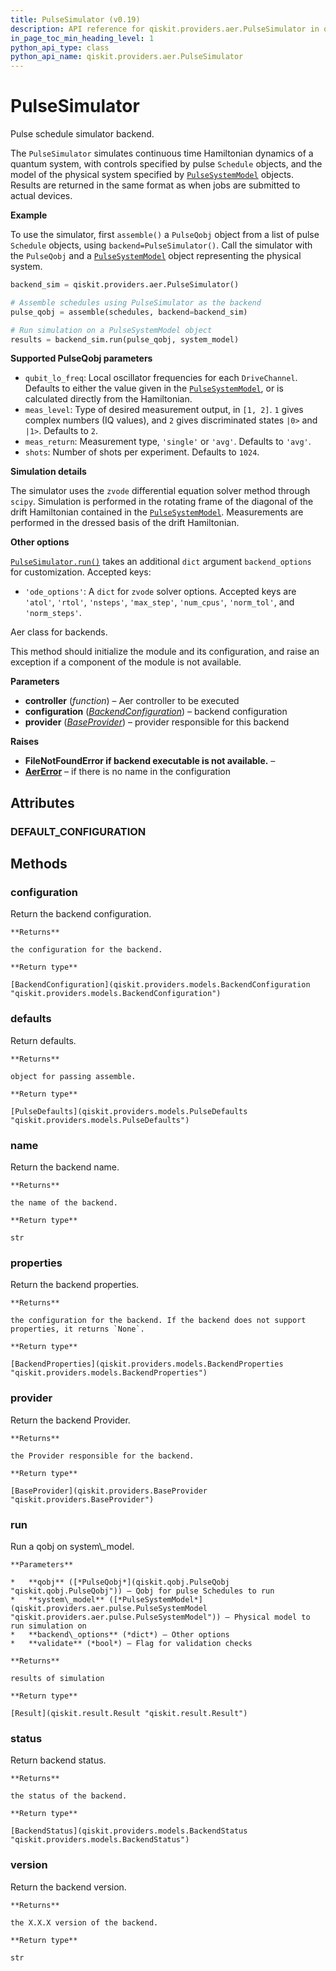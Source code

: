 ```yaml
---
title: PulseSimulator (v0.19)
description: API reference for qiskit.providers.aer.PulseSimulator in qiskit v0.19
in_page_toc_min_heading_level: 1
python_api_type: class
python_api_name: qiskit.providers.aer.PulseSimulator
---
```


# PulseSimulator

<Class id="qiskit.providers.aer.PulseSimulator" isDedicatedPage={true} github="https://github.com/qiskit/qiskit-aer/tree/stable/0.5/qiskit/providers/aer/backends/pulse_simulator.py" signature="PulseSimulator(configuration=None, provider=None)" modifiers="class">
  Pulse schedule simulator backend.

  The `PulseSimulator` simulates continuous time Hamiltonian dynamics of a quantum system, with controls specified by pulse `Schedule` objects, and the model of the physical system specified by [`PulseSystemModel`](qiskit.providers.aer.pulse.PulseSystemModel "qiskit.providers.aer.pulse.PulseSystemModel") objects. Results are returned in the same format as when jobs are submitted to actual devices.

  **Example**

  To use the simulator, first `assemble()` a `PulseQobj` object from a list of pulse `Schedule` objects, using `backend=PulseSimulator()`. Call the simulator with the `PulseQobj` and a [`PulseSystemModel`](qiskit.providers.aer.pulse.PulseSystemModel "qiskit.providers.aer.pulse.PulseSystemModel") object representing the physical system.

  ```python
  backend_sim = qiskit.providers.aer.PulseSimulator()

  # Assemble schedules using PulseSimulator as the backend
  pulse_qobj = assemble(schedules, backend=backend_sim)

  # Run simulation on a PulseSystemModel object
  results = backend_sim.run(pulse_qobj, system_model)
  ```

  **Supported PulseQobj parameters**

  *   `qubit_lo_freq`: Local oscillator frequencies for each `DriveChannel`. Defaults to either the value given in the [`PulseSystemModel`](qiskit.providers.aer.pulse.PulseSystemModel "qiskit.providers.aer.pulse.PulseSystemModel"), or is calculated directly from the Hamiltonian.
  *   `meas_level`: Type of desired measurement output, in `[1, 2]`. `1` gives complex numbers (IQ values), and `2` gives discriminated states `|0>` and `|1>`. Defaults to `2`.
  *   `meas_return`: Measurement type, `'single'` or `'avg'`. Defaults to `'avg'`.
  *   `shots`: Number of shots per experiment. Defaults to `1024`.

  **Simulation details**

  The simulator uses the `zvode` differential equation solver method through `scipy`. Simulation is performed in the rotating frame of the diagonal of the drift Hamiltonian contained in the [`PulseSystemModel`](qiskit.providers.aer.pulse.PulseSystemModel "qiskit.providers.aer.pulse.PulseSystemModel"). Measurements are performed in the dressed basis of the drift Hamiltonian.

  **Other options**

  [`PulseSimulator.run()`](qiskit.providers.aer.PulseSimulator#run "qiskit.providers.aer.PulseSimulator.run") takes an additional `dict` argument `backend_options` for customization. Accepted keys:

  *   `'ode_options'`: A `dict` for `zvode` solver options. Accepted keys are `'atol'`, `'rtol'`, `'nsteps'`, `'max_step'`, `'num_cpus'`, `'norm_tol'`, and `'norm_steps'`.

  Aer class for backends.

  This method should initialize the module and its configuration, and raise an exception if a component of the module is not available.

  **Parameters**

  *   **controller** (*function*) – Aer controller to be executed
  *   **configuration** ([*BackendConfiguration*](qiskit.providers.models.BackendConfiguration "qiskit.providers.models.BackendConfiguration")) – backend configuration
  *   **provider** ([*BaseProvider*](qiskit.providers.BaseProvider "qiskit.providers.BaseProvider")) – provider responsible for this backend

  **Raises**

  *   **FileNotFoundError if backend executable is not available.** –
  *   [**AerError**](qiskit.providers.aer.AerError "qiskit.providers.aer.AerError") – if there is no name in the configuration

  ## Attributes

  <span id="pulsesimulator-default-configuration" />

  ### DEFAULT\_CONFIGURATION

  <Attribute id="qiskit.providers.aer.PulseSimulator.DEFAULT_CONFIGURATION" attributeValue="{'backend_name': 'pulse_simulator', 'backend_version': '0.5.2', 'basis_gates': [], 'conditional': True, 'coupling_map': None, 'description': 'A pulse-based Hamiltonian simulator for Pulse Qobj files', 'gates': [], 'local': True, 'max_shots': 1000000, 'meas_levels': [0, 1, 2], 'memory': False, 'n_qubits': 20, 'open_pulse': True, 'simulator': True, 'url': 'https://github.com/Qiskit/qiskit-aer'}" />

  ## Methods

  <span id="pulsesimulator-configuration" />

  ### configuration

  <Function id="qiskit.providers.aer.PulseSimulator.configuration" signature="PulseSimulator.configuration()">
    Return the backend configuration.

    **Returns**

    the configuration for the backend.

    **Return type**

    [BackendConfiguration](qiskit.providers.models.BackendConfiguration "qiskit.providers.models.BackendConfiguration")
  </Function>

  <span id="pulsesimulator-defaults" />

  ### defaults

  <Function id="qiskit.providers.aer.PulseSimulator.defaults" signature="PulseSimulator.defaults()">
    Return defaults.

    **Returns**

    object for passing assemble.

    **Return type**

    [PulseDefaults](qiskit.providers.models.PulseDefaults "qiskit.providers.models.PulseDefaults")
  </Function>

  <span id="pulsesimulator-name" />

  ### name

  <Function id="qiskit.providers.aer.PulseSimulator.name" signature="PulseSimulator.name()">
    Return the backend name.

    **Returns**

    the name of the backend.

    **Return type**

    str
  </Function>

  <span id="pulsesimulator-properties" />

  ### properties

  <Function id="qiskit.providers.aer.PulseSimulator.properties" signature="PulseSimulator.properties()">
    Return the backend properties.

    **Returns**

    the configuration for the backend. If the backend does not support properties, it returns `None`.

    **Return type**

    [BackendProperties](qiskit.providers.models.BackendProperties "qiskit.providers.models.BackendProperties")
  </Function>

  <span id="pulsesimulator-provider" />

  ### provider

  <Function id="qiskit.providers.aer.PulseSimulator.provider" signature="PulseSimulator.provider()">
    Return the backend Provider.

    **Returns**

    the Provider responsible for the backend.

    **Return type**

    [BaseProvider](qiskit.providers.BaseProvider "qiskit.providers.BaseProvider")
  </Function>

  <span id="pulsesimulator-run" />

  ### run

  <Function id="qiskit.providers.aer.PulseSimulator.run" signature="PulseSimulator.run(qobj, system_model, backend_options=None, validate=False)">
    Run a qobj on system\_model.

    **Parameters**

    *   **qobj** ([*PulseQobj*](qiskit.qobj.PulseQobj "qiskit.qobj.PulseQobj")) – Qobj for pulse Schedules to run
    *   **system\_model** ([*PulseSystemModel*](qiskit.providers.aer.pulse.PulseSystemModel "qiskit.providers.aer.pulse.PulseSystemModel")) – Physical model to run simulation on
    *   **backend\_options** (*dict*) – Other options
    *   **validate** (*bool*) – Flag for validation checks

    **Returns**

    results of simulation

    **Return type**

    [Result](qiskit.result.Result "qiskit.result.Result")
  </Function>

  <span id="pulsesimulator-status" />

  ### status

  <Function id="qiskit.providers.aer.PulseSimulator.status" signature="PulseSimulator.status()">
    Return backend status.

    **Returns**

    the status of the backend.

    **Return type**

    [BackendStatus](qiskit.providers.models.BackendStatus "qiskit.providers.models.BackendStatus")
  </Function>

  <span id="pulsesimulator-version" />

  ### version

  <Function id="qiskit.providers.aer.PulseSimulator.version" signature="PulseSimulator.version()">
    Return the backend version.

    **Returns**

    the X.X.X version of the backend.

    **Return type**

    str
  </Function>
</Class>

